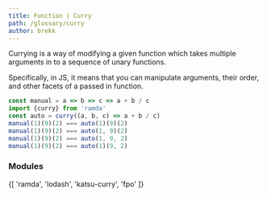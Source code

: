 ```yaml
---
title: Function | Curry
path: /glossary/curry
author: brekk
---
```


<Def of="Curry" parent="Function"/>

Currying is a way of modifying a given function which takes multiple arguments in
to a sequence of unary functions.

Specifically, in JS, it means that you can manipulate arguments, their order, and other facets of a passed in function.

```js
const manual = a => b => c => a + b / c
import {curry} from 'ramda'
const auto = curry((a, b, c) => a + b / c)
manual(1)(9)(2) === auto(1)(9)(2)
manual(1)(9)(2) === auto(1, 9)(2)
manual(1)(9)(2) === auto(1, 9, 2)
manual(1)(9)(2) === auto(1)(9, 2)
```

### Modules

<ModuleLinks>
{[
  'ramda',
  'lodash',
  'katsu-curry',
  'fpo'
]}
</ModuleLinks>
